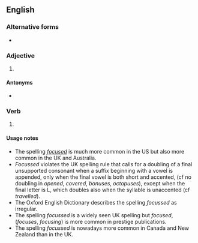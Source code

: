 ==English==

===Alternative forms===
* {{l|en|focused}}

===Adjective===
{{en-adj}}

# {{lb|en|British}} {{alternative spelling of|en|focused}}

====Antonyms====
* {{l|en|unfocussed}}

===Verb===
{{head|en|verb form}}

# {{lb|en|British}} {{en-past of|focus}}

====Usage notes====
* The spelling ''[[focused]]'' is much more common in the US but also more common in the UK and Australia.
* ''Focussed'' violates the UK spelling rule that calls for a doubling of a final unsupported consonant when a suffix beginning with a vowel is appended, only when the final vowel is both short and accented, (cf no doubling in ''opened'', ''covered'', ''bonuses'', ''octopuses''), except when the final letter is L, which doubles also when the syllable is unaccented (cf ''travelled'').
* The Oxford English Dictionary describes the spelling ''focussed'' as irregular.
* The spelling ''focussed'' is a widely seen UK spelling but ''focused'', (''focuses'', ''focusing'') is more common in prestige publications.
* The spelling ''focussed'' is nowadays more common in Canada and New Zealand than in the UK.